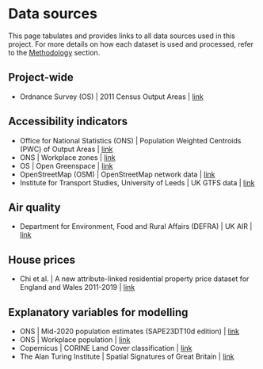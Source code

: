# Data sources

This page tabulates and provides links to all data sources used in this project.
For more details on how each dataset is used and processed, refer to the [Methodology](method.qmd) section.

## Project-wide

- Ordnance Survey (OS) | 2011 Census Output Areas | [link](https://geoportal.statistics.gov.uk/datasets/ons::output-areas-dec-2011-boundaries-ew-bgc/about)

## Accessibility indicators

- Office for National Statistics (ONS) | Population Weighted Centroids (PWC) of Output Areas | [link](https://www.ons.gov.uk/census/2001censusandearlier/dataandproducts/outputgeography/outputareas)
- ONS | Workplace zones | [link](https://www.nomisweb.co.uk/sources/census_2011_wp)
- OS | Open Greenspace  | [link](https://beta.ordnancesurvey.co.uk/products/os-open-greenspace)
- OpenStreetMap (OSM) | OpenStreetMap network data | [link](https://openstreetmap.org)
- Institute for Transport Studies, University of Leeds | UK GTFS data | [link](https://itsleeds.github.io/UK2GTFS/)

## Air quality

- Department for Environment, Food and Rural Affairs (DEFRA) | UK AIR | [link](https://uk-air.defra.gov.uk/data/pcm-data)

## House prices

- Chi et al. | A new attribute-linked
residential property price dataset for England and Wales 2011-2019 | [link](https://doi.org/10.5255/UKDA-SN-854240)

## Explanatory variables for modelling

- ONS | Mid-2020 population estimates (SAPE23DT10d edition) | [link](https://www.ons.gov.uk/peoplepopulationandcommunity/populationandmigration/populationestimates/datasets/censusoutputareaestimatesinthenortheastregionofengland)
- ONS | Workplace population | [link](https://www.nomisweb.co.uk/sources/census_2011_wp)
- Copernicus | CORINE Land Cover classification | [link](https://land.copernicus.eu/pan-european/corine-land-cover)
- The Alan Turing Institute | Spatial Signatures of Great Britain | [link](https://urbangrammarai.xyz/story/)
